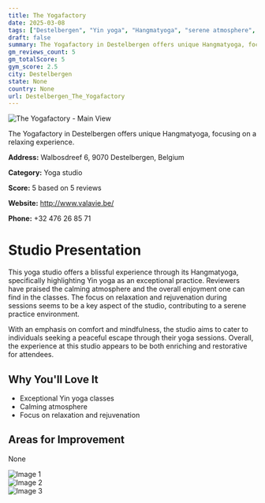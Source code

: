```yaml
---
title: The Yogafactory
date: 2025-03-08
tags: ["Destelbergen", "Yin yoga", "Hangmatyoga", "serene atmosphere", "Destelbergen"]  
draft: false
summary: The Yogafactory in Destelbergen offers unique Hangmatyoga, focusing on a relaxing experience.
gm_reviews_count: 5
gm_totalScore: 5
gym_score: 2.5
city: Destelbergen
state: None
country: None
url: Destelbergen_The_Yogafactory
---
```


<div className="aspect-[16/9] relative my-8">
  <img 
    src="https://lh5.googleusercontent.com/p/AF1QipMXtLTVAbC2igNuNSDv3kGP4Z6QrG5GFT5V7Iiy=w1920-h1080-k-no"
    alt="The Yogafactory - Main View"
    className="object-cover absolute inset-0 w-full h-full rounded-lg"
  />
</div>

The Yogafactory in Destelbergen offers unique Hangmatyoga, focusing on a relaxing experience.

**Address:** Walbosdreef 6, 9070 Destelbergen, Belgium

**Category:** Yoga studio

**Score:** 5 based on 5 reviews

**Website:** http://www.valavie.be/

**Phone:** +32 476 26 85 71

# Studio Presentation

This yoga studio offers a blissful experience through its Hangmatyoga, specifically highlighting Yin yoga as an exceptional practice. Reviewers have praised the calming atmosphere and the overall enjoyment one can find in the classes. The focus on relaxation and rejuvenation during sessions seems to be a key aspect of the studio, contributing to a serene practice environment.

With an emphasis on comfort and mindfulness, the studio aims to cater to individuals seeking a peaceful escape through their yoga sessions. Overall, the experience at this studio appears to be both enriching and restorative for attendees.

## Why You'll Love It

- Exceptional Yin yoga classes
- Calming atmosphere
- Focus on relaxation and rejuvenation

## Areas for Improvement

None

<div className="grid grid-cols-1 xl:grid-cols-2 gap-4 my-8">
<div className="aspect-[4/3] relative"><img src="https://lh3.googleusercontent.com/gps-cs-s/AB5caB8yJqgfU2jpR0PWqLGISrbvBnL7N-4G2tRtLzPtdnbaUUnp-I5AWx7-pb045PLt2yGGzdxeVSyfHAhmQdGQ__nilEgHxJrTSmv4aCqSu1NQwR4e8kiaz7etfwRDcXlAbeQCp10=w1920-h1080-k-no" alt="Image 1" className="object-cover absolute inset-0 w-full h-full rounded-lg" /></div>
<div className="aspect-[4/3] relative"><img src="https://lh3.googleusercontent.com/gps-cs-s/AB5caB90ny9vvDQgCnbGX7AO73Z5Zw-iS6pm7AYixZC7E2TXbRRQot1zteay7nq_nyNd8vuJtr_mjr9UUU4qJbf-mK7SewSWs0vN6CjTh_iMytvv6EJB2F5T9ddKmBuak3iCaIdS7YSo=w1920-h1080-k-no" alt="Image 2" className="object-cover absolute inset-0 w-full h-full rounded-lg" /></div>
<div className="aspect-[4/3] relative"><img src="https://streetviewpixels-pa.googleapis.com/v1/thumbnail?panoid=l8ZWQp4M9O8zL38O2KGRhQ&cb_client=maps_sv.tactile.gps&w=203&h=100&yaw=254.24323&pitch=0&thumbfov=100" alt="Image 3" className="object-cover absolute inset-0 w-full h-full rounded-lg" /></div>
</div>